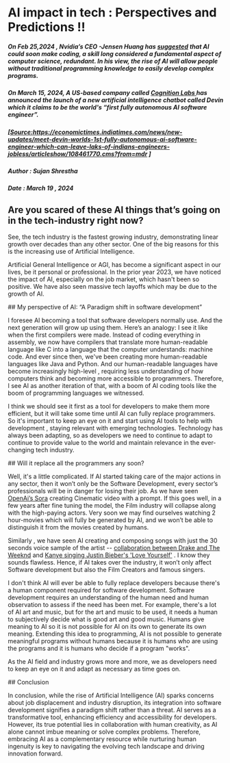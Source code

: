 
# AI impact in tech : Perspectives and Predictions !!

##### On Feb 25,2024 , Nvidia’s CEO -Jensen Huang has <a className="text-blue-600" href="https://www.indiatoday.in/technology/news/story/nvidia-ceo-rings-alarm-on-it-jobs-says-with-ai-no-one-will-require-java-or-c-to-do-coding-2507110-2024-02-26">suggested</a> that AI could soon make coding, a skill long considered a fundamental aspect of computer science, redundant. In his view, the rise of AI will allow people without traditional programming knowledge to easily develop complex programs.

##### On March 15, 2024, A US-based company called <a className="text-blue-600" href="https://twitter.com/cognition_labs/status/1767548763134964000?s=20">Cognition Labs </a> has announced the launch of a new artificial intelligence chatbot called Devin which it claims to be the world's “first fully autonomous AI software engineer”.

##### <a className="text-blue-600" href="https://economictimes.indiatimes.com/news/new-updates/meet-devin-worlds-1st-fully-autonomous-ai-software-engineer-which-can-leave-laks-of-indians-engineers-jobless/articleshow/108461770.cms?from=mdr"> [Source:https://economictimes.indiatimes.com/news/new-updates/meet-devin-worlds-1st-fully-autonomous-ai-software-engineer-which-can-leave-laks-of-indians-engineers-jobless/articleshow/108461770.cms?from=mdr ] </a>

##### Author : Sujan Shrestha

##### Date : March 19 , 2024

<Divider className="mt-10 w-full" />
<p className="mt-10"> </p>

## Are you scared of these AI things that’s going on in the tech-industry right now?

<p className="mt-10"> </p>

See, the tech industry is the fastest growing industry, demonstrating linear growth over decades than any other sector. One of the big reasons for this is the increasing use of Artificial Intelligence.

<p className="mt-6"> </p>
Artificial General Intelligence or AGI, has become a significant aspect in our lives,
be it personal or professional. In the prior year 2023, we have noticed the impact
of AI, especially on the job market, which hasn't been so positive. We have also
seen massive tech layoffs which may be due to the growth of AI.

<p className="mt-14"> </p>
## My perspective of AI: “A Paradigm shift in software development”
<p className="mt-6"> </p>

I foresee AI becoming a tool that software developers normally use. And the next generation will grow up using them. Here’s an analogy: I see it like when the first compilers were made. Instead of coding everything in assembly, we now have compilers that translate more human-readable language like C into a language that the computer understands: machine code. And ever since then, we've been creating more human-readable languages like Java and Python. And our human-readable languages have become increasingly high-level , requiring less understanding of how computers think and becoming more accessible to programmers. Therefore, I see AI as another iteration of that, with a boom of AI coding tools like the boom of programming languages we witnessed.

<p className="mt-5"> </p>

I think we should see it first as a tool for developers to make them more efficient, but it will take some time until AI can fully replace programmers. So it's important to keep an eye on it and start using AI tools to help with development , staying relevant with emerging technologies. Technology has always been adapting, so as developers we need to continue to adapt to continue to provide value to the world and maintain relevance in the ever-changing tech industry.

<p className="mt-14"> </p>
## Will it replace all the programmers any soon?
<p className="mt-7"> </p>

Well, it's a little complicated. If AI started taking care of the major actions in any sector, then it won’t only be the Software Development, every sector’s professionals will be in danger for losing their job. As we have seen <a className="text-blue-600" href="https://openai.com/sora">OpenAi’s Sora</a> creating Cinematic video with a prompt. If this goes well, in a few years after fine tuning the model, the Film industry will collapse along with the high-paying actors. Very soon we may find ourselves watching 2 hour-movies which will fully be generated by AI, and we won’t be able to distinguish it from the movies created by humans.

<p className="mt-6"> </p>

Similarly , we have seen AI creating and composing songs with just the 30 seconds voice sample of the artist -- <a className="text-blue-600" href="https://www.youtube.com/watch?v=YWORhOr2PoE">collaboration between Drake and The Weeknd</a> and <a className="text-blue-600" href="https://www.youtube.com/watch?v=HAq2R0Kt4Ko">Kanye singing Justin Bieber's 'Love Yourself'</a> . I know they sounds flawless. Hence, if AI takes over the industry, it won’t only affect Software development but also the Film Creators and famous singers.

<p className="mt-7"> </p>I don't think AI will ever be able to fully replace
developers because there's a human component required for software development.
Software development requires an understanding of the human need and human
observation to assess if the need has been met. For example, there's a lot of AI
art and music, but for the art and music to be used, it needs a human to
subjectively decide what is good art and good music. Humans give meaning to AI
so it is not possible for AI on its own to generate its own meaning. Extending
this idea to programming, AI is not possible to generate meaningful programs
without humans because it is humans who are using the programs and it is humans
who decide if a program "works".
<p className="mt-7"> </p>

As the AI field and industry grows more and more, we as developers need to keep an eye on it and adapt as necessary as time goes on.

<p className="mt-10"> </p>
## Conclusion

<p className="mt-4"> </p>
In conclusion, while the rise of Artificial Intelligence (AI) sparks concerns about
job displacement and industry disruption, its integration into software development
signifies a paradigm shift rather than a threat. AI serves as a transformative tool,
enhancing efficiency and accessibility for developers. However, its true potential
lies in collaboration with human creativity, as AI alone cannot imbue meaning or
solve complex problems. Therefore, embracing AI as a complementary resource while
nurturing human ingenuity is key to navigating the evolving tech landscape and driving
innovation forward.
